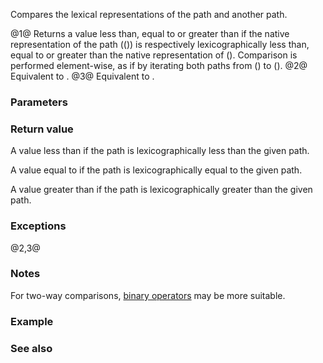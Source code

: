 {{cpp/experimental/fs/path/title|compare}}
{{cpp/experimental/fs/path/navbar}}
{{dcl begin}}
{{dcl|num=1|since=fs_ts|1=
int compare( const path&amp; p ) const noexcept;
}}
{{dcl|num=2|since=fs_ts|1=
int compare( const string_type&amp; str ) const;
}}
{{dcl|num=3|since=fs_ts|1=
int compare( const value_type* s ) const;
}}
{{dcl end}}

Compares the lexical representations of the path and another path.

@1@ Returns a value less than, equal to or greater than {{math|0}} if the native representation of the path ({{rlp|native}}()) is respectively lexicographically less than, equal to or greater than the native representation of {{c|p}} ({{c|p.native()}}). Comparison is performed element-wise, as if by iterating both paths from {{rlp|begin}}() to {{rlp|begin|end}}().
@2@ Equivalent to {{c|compare(path(str))}}.
@3@ Equivalent to {{c|compare(path(s))}}.

===Parameters===
{{par begin}}
{{par|p|a path to compare to}}
{{par|str|a string representing path to compare to}}
{{par|s|a null-terminated string representing path to compare to}}
{{par end}}

===Return value===
A value less than {{math|0}} if the path is lexicographically less than the given path.

A value equal to {{math|0}} if the path is lexicographically equal to the given path.

A value greater than {{math|0}} if the path is lexicographically greater than the given path.

===Exceptions===
@2,3@ {{cpp/impldef exception item}}

===Notes===
For two-way comparisons, [[cpp/experimental/fs/path/operator_cmp|binary operators]] may be more suitable.

===Example===
{{example
|code=
#include &lt;experimental/filesystem&gt;
#include &lt;iostream&gt;
namespace fs = std::experimental::filesystem;

void demo(int rc, fs::path p1, fs::path p2)
{
    if (rc &lt; 0)
        std::cout &lt;&lt; p1 &lt;&lt; " &lt; " &lt;&lt; p2 &lt;&lt; '\n';
    else if (rc &gt; 0)
        std::cout &lt;&lt; p1 &lt;&lt; " &gt; " &lt;&lt; p2 &lt;&lt; '\n';
    else if (rc == 0)
        std::cout &lt;&lt; p1 &lt;&lt; " = " &lt;&lt; p2 &lt;&lt; '\n';
}

int main()
{
    fs::path p1 = "/a/b/"; // as if "a/b/." for lexicographical iteration
    fs::path p2 = "/a/b/#";
    demo(p1.compare(p2), p1, p2);
    demo(p1.compare("a/b/_"), p1, "a/b/_");
}
|output=
"/a/b/" &gt; "/a/b/#"
"/a/b/" &lt; "a/b/_"
}}

===See also===
{{dsc begin}}
{{dsc inc|cpp/experimental/fs/path/dsc operator_cmp}}
{{dsc end}}